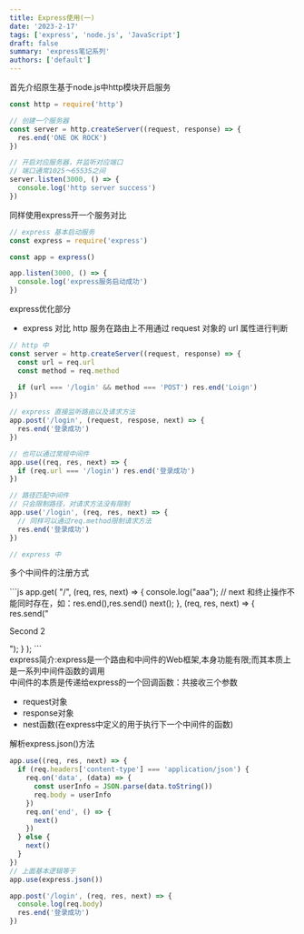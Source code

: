 ```yaml
---
title: Express使用(一)
date: '2023-2-17'
tags: ['express', 'node.js', 'JavaScript']
draft: false
summary: 'express笔记系列'
authors: ['default']
---
```


<div className="text-2xl text-cyan-300">首先介绍原生基于node.js中http模块开启服务</div>

```js
const http = require('http')

// 创建一个服务器
const server = http.createServer((request, response) => {
  res.end('ONE OK ROCK')
})

// 开启对应服务器，并监听对应端口
// 端口通常1025～65535之间
server.listen(3000, () => {
  console.log('http server success')
})
```

<div className="text-2xl text-cyan-300">同样使用express开一个服务对比</div>

```js
// express 基本启动服务
const express = require('express')

const app = express()

app.listen(3000, () => {
  console.log('express服务启动成功')
})
```

<p>express优化部分</p>

- express 对比 http 服务在路由上不用通过 request 对象的 url 属性进行判断

```js
// http 中
const server = http.createServer((request, response) => {
  const url = req.url
  const method = req.method

  if (url === '/login' && method === 'POST') res.end('Loign')
})

// express 直接监听路由以及请求方法
app.post('/login', (request, respose, next) => {
  res.end('登录成功')
})

// 也可以通过常规中间件
app.use((req, res, next) => {
  if (req.url === '/login') res.end('登录成功')
})

// 路径匹配中间件
// 只会限制路径，对请求方法没有限制
app.use('/login', (req, res, next) => {
  // 同样可以通过req.method限制请求方法
  res.end('登录成功')
})

// express 中
```

<p>多个中间件的注册方式</p>
```js
app.get(
  "/",
  (req, res, next) => {
    console.log("aaa");
    // next 和终止操作不能同时存在，如：res.end(),res.send()
    next();
  },
  (req, res, next) => {
    res.send("<p>Second 2</p>");
  }
);
```

<div className="text-2xl text-cyan-300">
  express简介:express是一个路由和中间件的Web框架,本身功能有限;而其本质上是一系列中间件函数的调用
</div>

<div className="text-xl text-cyan-300">
  中间件的本质是传递给express的一个回调函数：共接收三个参数
  <ul>
    <li>request对象</li>
    <li>response对象</li>
    <li>nest函数(在express中定义的用于执行下一个中间件的函数)</li>
  </ul>
</div>

<div className="text-2xl text-cyan-300">解析express.json()方法</div>

```js
app.use((req, res, next) => {
  if (req.headers['content-type'] === 'application/json') {
    req.on('data', (data) => {
      const userInfo = JSON.parse(data.toString())
      req.body = userInfo
    })
    req.on('end', () => {
      next()
    })
  } else {
    next()
  }
})
// 上面基本逻辑等于
app.use(express.json())

app.post('/login', (req, res, next) => {
  console.log(req.body)
  res.end('登录成功')
})
```
